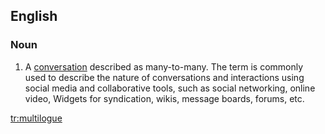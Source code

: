 ==English==

===Noun===
{{en-noun}}

# A [[conversation]] described as many-to-many. The term is commonly used to describe the nature of conversations and interactions using social media and collaborative tools, such as social networking, online video, Widgets for syndication, wikis, message boards, forums, etc.

[[tr:multilogue]]
